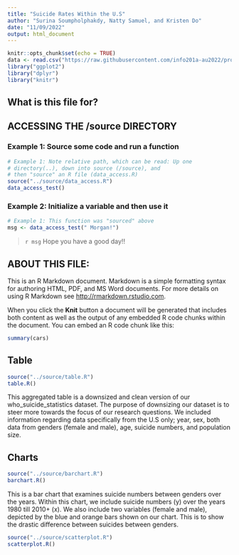 ```yaml
---
title: "Suicide Rates Within the U.S"
author: "Surina Soumpholphakdy, Natty Samuel, and Kristen Do"
date: "11/09/2022"
output: html_document
---
```


```r
knitr::opts_chunk$set(echo = TRUE)
data <- read.csv("https://raw.githubusercontent.com/info201a-au2022/project_group_6_section_ab/main/data/who_suicide_statistics.csv")
library("ggplot2")
library("dplyr")
library("knitr")
```

## What is this file for?



## ACCESSING THE /source DIRECTORY
### Example 1: Source some code and run a function
```r
# Example 1: Note relative path, which can be read: Up one
# directory(..), down into source (/source), and 
# then "source" an R file (data_access.R)
source("../source/data_access.R")
data_access_test()
```

### Example 2: Initialize a variable and then use it
```r
# Example 1: This function was "sourced" above
msg <- data_access_test(" Morgan!")
```

> `r msg` Hope you have a good day!! 

## ABOUT THIS FILE: 

This is an R Markdown document. Markdown is a simple formatting syntax for authoring HTML, PDF, and MS Word documents. For more details on using R Markdown see <http://rmarkdown.rstudio.com>.

When you click the **Knit** button a document will be generated that includes both content as well as the output of any embedded R code chunks within the document. You can embed an R code chunk like this:

```r
summary(cars)
```

## Table 

```r
source("../source/table.R")
table.R()
```
This aggregated table is a downsized and clean version of our who_suicide_statistics dataset. 
The purpose of downsizing our dataset is to steer more towards the focus of our research questions. 
We included information regarding data specifically from the U.S only; year, sex, both data from genders (female and male), age, suicide numbers, and population size. 

## Charts

```r
source("../source/barchart.R")
barchart.R()
```
This is a bar chart that examines suicide numbers between genders over the years.
Within this chart, we include suicide numbers (y) over the years 1980 till 2010+ (x).
We also include two variables (female and male), depicted by the blue and orange bars shown on our chart. 
This is to show the drastic difference between suicides between genders. 

```r
source("../source/scatterplot.R")
scatterplot.R()
```


